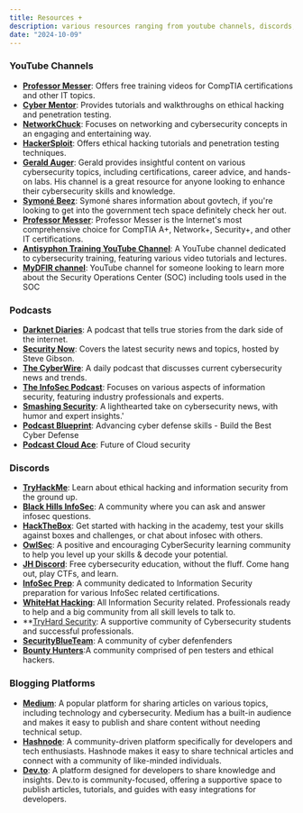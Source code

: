 ```yaml
---
title: Resources +
description: various resources ranging from youtube channels, discords, podcasts, and etc
date: "2024-10-09"
---
```


### YouTube Channels
- **[Professor Messer](https://www.youtube.com/user/professormesser)**: Offers free training videos for CompTIA certifications and other IT topics.
- **[Cyber Mentor](https://www.youtube.com/c/TheCyberMentor)**: Provides tutorials and walkthroughs on ethical hacking and penetration testing.
- **[NetworkChuck](https://www.youtube.com/c/NetworkChuck)**: Focuses on networking and cybersecurity concepts in an engaging and entertaining way.
- **[HackerSploit](https://www.youtube.com/c/HackerSploit)**: Offers ethical hacking tutorials and penetration testing techniques.
- **[Gerald Auger](https://www.youtube.com/c/GeraldAuger)**: Gerald provides insightful content on various cybersecurity topics, including certifications, career advice, and hands-on labs. His channel is a great resource for anyone looking to enhance their cybersecurity skills and knowledge.
- **[Symoné Beez](https://www.youtube.com/@symonebeez)**: Symoné shares information about govtech, if you're looking to get into the government tech space definitely check her out.
- **[Professor Messer](https://www.youtube.com/@professormesser)**: Professor Messer is the Internet's most comprehensive choice for CompTIA A+, Network+, Security+, and other IT certifications.
- **[Antisyphon Training YouTube Channel](https://www.youtube.com/@AntisyphonTraining)**: A YouTube channel dedicated to cybersecurity training, featuring various video tutorials and lectures.
- **[MyDFIR channel](https://www.youtube.com/@mydfir)**: YouTube channel for someone looking to learn more about the Security Operations Center (SOC) including tools used in the SOC


### Podcasts
- **[Darknet Diaries](https://darknetdiaries.com/)**: A podcast that tells true stories from the dark side of the internet.
- **[Security Now](https://www.grc.com/securitynow.htm)**: Covers the latest security news and topics, hosted by Steve Gibson.
- **[The CyberWire](https://www.cyberwire.com/podcasts/cyberwire-daily-briefing/)**: A daily podcast that discusses current cybersecurity news and trends.
- **[The InfoSec Podcast](https://www.infosecpodcast.com/)**: Focuses on various aspects of information security, featuring industry professionals and experts.
- **[Smashing Security](https://www.smashingsecurity.com/)**: A lighthearted take on cybersecurity news, with humor and expert insights.'
- **[Podcast Blueprint](https://www.sans.org/podcasts/blueprint/?msc=podcasts-lp)**: Advancing cyber defense skills - Build the Best Cyber Defense
- **[Podcast Cloud Ace](https://www.sans.org/podcasts/cloud-ace/?msc=podcasts-lp)**: Future of Cloud security

### Discords
- **[TryHackMe](https://discord.com/invite/tryhackme)**: Learn about ethical hacking and information security from the ground up.
- **[Black Hills InfoSec](https://discord.com/invite/bhis)**: A community where you can ask and answer infosec questions.
- **[HackTheBox](https://discord.com/invite/hackthebox)**: Get started with hacking in the academy, test your skills against boxes and challenges, or chat about infosec with others.
- **[OwlSec](https://discord.com/invite/owlsec)**: A positive and encouraging CyberSecurity learning community to help you level up your skills & decode your potential.
- **[JH Discord](https://discord.com/invite/mQQ5NsTbfF)**: Free cybersecurity education, without the fluff. Come hang out, play CTFs, and learn.
- **[InfoSec Prep](https://discord.com/invite/infosecprep)**: A community dedicated to Information Security preparation for various InfoSec related certifications.
- **[WhiteHat Hacking](https://discord.com/invite/8xHn6Fr)**: All Information Security related. Professionals ready to help and a big community from all skill levels to talk to.
- **[TryHard Security](https://discord.com/invite/tryhardsecurity): A supportive community of Cybersecurity students and successful professionals.
- **[SecurityBlueTeam](https://discord.com/invite/gEUeKm8)**: A community of cyber defenfenders
- **[Bounty Hunters](https://discord.com/invite/EGnDD9A)**:A community comprised of pen testers and ethical hackers.

### Blogging Platforms
- **[Medium](https://medium.com/)**: A popular platform for sharing articles on various topics, including technology and cybersecurity. Medium has a built-in audience and makes it easy to publish and share content without needing technical setup.
- **[Hashnode](https://hashnode.com/)**: A community-driven platform specifically for developers and tech enthusiasts. Hashnode makes it easy to share technical articles and connect with a community of like-minded individuals.
- **[Dev.to](https://dev.to/)**:  A platform designed for developers to share knowledge and insights. Dev.to is community-focused, offering a supportive space to publish articles, tutorials, and guides with easy integrations for developers.


